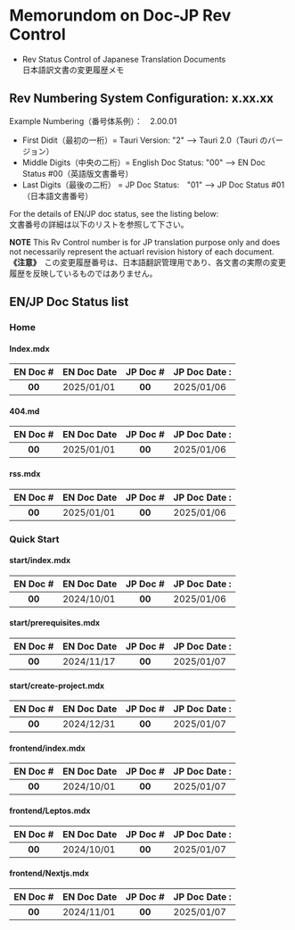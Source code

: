# Memorundom on Doc-JP Rev Control

+ Rev Status Control of Japanese Translation Documents <br /> 日本語訳文書の変更履歴メモ

## Rev Numbering System Configuration:  x.xx.xx

Example Numbering（番号体系例）：　2.00.01

+ First Didit（最初の一桁）= Tauri Version: "2" --> Tauri 2.0（Tauri のバージョン）
+ Middle Digits（中央の二桁）= English Doc Status: "00" --> EN Doc Status #00（英語版文書番号）
+ Last Digits（最後の二桁） = JP Doc Status:　"01" --> JP Doc Status #01（日本語文書番号）

For the details of EN/JP doc status, see the listing below: <br /> 文書番号の詳細は以下のリストを参照して下さい。

**NOTE** This Rv Control number is for JP translation purpose only and does not necessarily represent the actuarl revision history of each document.<br />
**《注意》**　この変更履歴番号は、日本語翻訳管理用であり、各文書の実際の変更履歴を反映しているものではありません。

## EN/JP Doc Status list

### Home

#### Index.mdx
| EN Doc # | EN Doc Date | JP Doc # | JP Doc Date :
| :---: | :--- | :---: | :--- |
| **00** | 2025/01/01 | **00** | 2025/01/06 |

#### 404.md
| EN Doc # | EN Doc Date | JP Doc # | JP Doc Date :
| :---: | :--- | :---: | :--- |
| **00** | 2025/01/01 | **00** | 2025/01/06 |

#### rss.mdx
| EN Doc # | EN Doc Date | JP Doc # | JP Doc Date :
| :---: | :--- | :---: | :--- |
| **00** | 2025/01/01 | **00** | 2025/01/06 |

### Quick Start

#### start/index.mdx
| EN Doc # | EN Doc Date | JP Doc # | JP Doc Date :
| :---: | :--- | :---: | :--- |
| **00** | 2024/10/01 | **00** | 2025/01/06 |

#### start/prerequisites.mdx
| EN Doc # | EN Doc Date | JP Doc # | JP Doc Date :
| :---: | :--- | :---: | :--- |
| **00** | 2024/11/17 | **00** | 2025/01/07 |

#### start/create-project.mdx
| EN Doc # | EN Doc Date | JP Doc # | JP Doc Date :
| :---: | :--- | :---: | :--- |
| **00** | 2024/12/31 | **00** | 2025/01/07 |

#### frontend/index.mdx
| EN Doc # | EN Doc Date | JP Doc # | JP Doc Date :
| :---: | :--- | :---: | :--- |
| **00** | 2024/10/01 | **00** | 2025/01/07 |

#### frontend/Leptos.mdx
| EN Doc # | EN Doc Date | JP Doc # | JP Doc Date :
| :---: | :--- | :---: | :--- |
| **00** | 2024/10/01 | **00** | 2025/01/07 |

#### frontend/Nextjs.mdx
| EN Doc # | EN Doc Date | JP Doc # | JP Doc Date :
| :---: | :--- | :---: | :--- |
| **00** | 2024/11/01 | **00** | 2025/01/07 |


